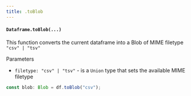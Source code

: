 ```yaml
---
title: .toBlob
---
```


#### `Dataframe.toBlob(...)`
This function converts the current dataframe into a Blob of MIME filetype `"csv" | "tsv"`

Parameters

- `filetype: "csv" | "tsv"` - is a `Union` type that sets the available MIME filetype

```typescript
const blob: Blob = df.toBlob("csv");
```
